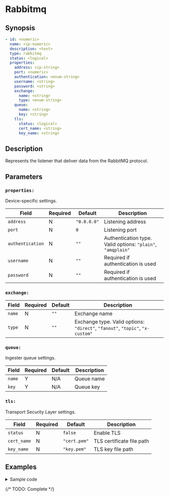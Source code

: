 
# Rabbitmq

## Synopsis

```yaml {5}
- id: <numeric>
  name: <ip-numeric>
  description: <text>
  type: rabbitmq
  status: <logical>
  properties:
    address: <ip-string>
    port: <numeric>
    authentication: <enum-string>
    username: <string>
    password: <string>
    exchange:
      name: <string>
      type: <enum-string>
    queue:
      name: <string>
      key: <string>
    tls:
      status: <logical>
      cert_name: <string>
      key_name: <string>
```

## Description

Represents the listener that deliver data from the RabbitMQ protocol.

## Parameters

<BasicConfig />

### `properties:`

Device-specific settings.

|Field|Required|Default|Description|
|---|---|---|---|
|`address`|N|`"0.0.0.0"`|Listening address|
|`port`|N|`0`|Listening port|
|`authentication`|N|`""`|Authentication type. Valid options: `"plain"`, `"amqplain"`|
|`username`|N|`""`|Required if authentication is used|
|`password`|N|`""`|Required if authentication is used|

### `exchange:`

|Field|Required|Default|Description|
|---|---|---|---|
|`name`|N|`""`|Exchange name|
|`type`|N|`""`|Exchange type. Valid options: `"direct"`, `"fanout"`, `"topic"`, `"x-custom"`|

### `queue:`

Ingester queue settings.

|Field|Required|Default|Description|
|---|---|---|---|
|`name`|Y|N/A|Queue name|
|`key`|Y|N/A|Queue key|

### `tls:`

Transport Security Layer settings.

|Field|Required|Default|Description|
|---|---|---|---|
|`status`|N|`false`|Enable TLS|
|`cert_name`|N|`"cert.pem"`|TLS certificate file path|
|`key_name`|N|`"key.pem"`|TLS key file path|

## Examples

<details>
<summary>Sample code</summary>
```yaml
devices:
  - id: 386796783
    name: 127.0.0.1
    description: rabbitmq
    type: rabbitmq
    status: false
    properties:
      address: "0.0.0.0"
      port: 0
      username: ""
      password: ""
      authentication: ""
      exchange:
        name: ""
        type: ""
      queue:
        name: ""
        key: ""
      tls:
        status: false
        cert_name: ""
        key_name: ""
```
</details>

{/* TODO: Complete */}